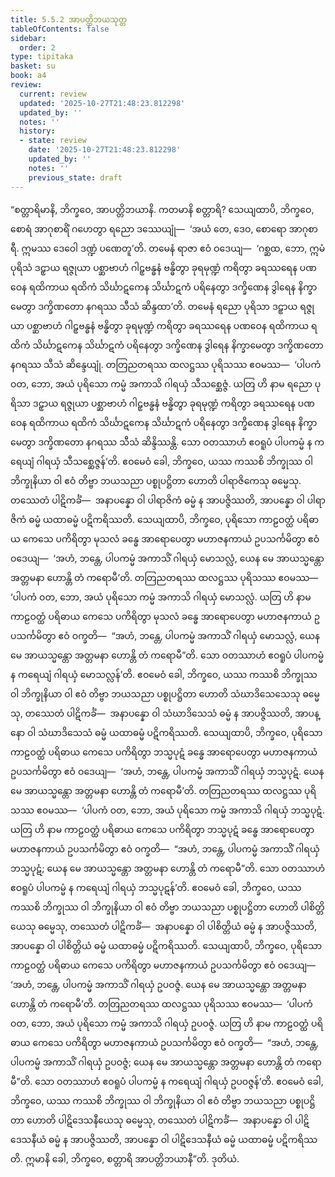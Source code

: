 ```yaml
---
title: 5.5.2 အာပတ္တိဘယသုတ္တ
tableOfContents: false
sidebar:
  order: 2
type: tipitaka
basket: su
book: a4
review:
  current: review
  updated: '2025-10-27T21:48:23.812298'
  updated_by: ''
  notes: ''
  history:
  - state: review
    date: '2025-10-27T21:48:23.812298'
    updated_by: ''
    notes: ''
    previous_state: draft
---
```



<ReviewStatus review={frontmatter.review} showDetails={true} />

<HypothesisAnnotation frontmatter={frontmatter} />

<DynamicBreadcrumb />

<Division number="244" book="a4" e="ch" v="15" p="563">

<Paragraph number="1488" book="a4">
“စတ္တာရိမာနိ, ဘိက္ခဝေ, အာပတ္တိဘယာနိ. ကတမာနိ စတ္တာရိ? သေယျထာပိ, ဘိက္ခဝေ, စောရံ အာဂုစာရိံ ဂဟေတွာ ရညော ဒဿေယျုံ—  ‘အယံ တေ, ဒေဝ, စောရော အာဂုစာရီ. ဣမဿ ဒေဝေါ ဒဏ္ဍံ ပဏေတူ’တိ. တမေနံ ရာဇာ ဧဝံ ဝဒေယျ—  ‘ဂစ္ဆထ, ဘော, ဣမံ ပုရိသံ ဒဠှာယ ရဇ္ဇုယာ ပစ္ဆာဗာဟံ ဂါဠှဗန္ဓနံ ဗန္ဓိတွာ ခုရမုဏ္ဍံ ကရိတွာ ခရဿရေန ပဏဝေန ရထိကာယ ရထိကံ သိင်္ဃာဋကေန သိင်္ဃာဋကံ ပရိနေတွာ ဒက္ခိဏေန ဒွါရေန နိက္ခာမေတွာ ဒက္ခိဏတော နဂရဿ သီသံ ဆိန္ဒထာ’တိ. တမေနံ ရညော ပုရိသာ ဒဠှာယ ရဇ္ဇုယာ ပစ္ဆာဗာဟံ ဂါဠှဗန္ဓနံ ဗန္ဓိတွာ ခုရမုဏ္ဍံ ကရိတွာ ခရဿရေန ပဏဝေန ရထိကာယ ရထိကံ သိင်္ဃာဋကေန သိင်္ဃာဋကံ ပရိနေတွာ ဒက္ခိဏေန ဒွါရေန နိက္ခာမေတွာ ဒက္ခိဏတော နဂရဿ သီသံ ဆိန္ဒေယျုံ. တတြညတရဿ ထလဋ္ဌဿ ပုရိသဿ ဧဝမဿ—  ‘ပါပကံ ဝတ, ဘော, အယံ ပုရိသော ကမ္မံ အကာသိ ဂါရယှံ သီသစ္ဆေဇ္ဇံ. ယတြ ဟိ နာမ ရညော ပုရိသာ ဒဠှာယ ရဇ္ဇုယာ ပစ္ဆာဗာဟံ ဂါဠှဗန္ဓနံ ဗန္ဓိတွာ ခုရမုဏ္ဍံ ကရိတွာ ခရဿရေန ပဏဝေန ရထိကာယ ရထိကံ သိင်္ဃာဋကေန သိင်္ဃာဋကံ ပရိနေတွာ ဒက္ခိဏေန ဒွါရေန နိက္ခာမေတွာ ဒက္ခိဏတော နဂရဿ သီသံ ဆိန္ဒိဿန္တိ. သော ဝတဿာဟံ ဧဝရူပံ ပါပကမ္မံ န ကရေယျံ ဂါရယှံ သီသစ္ဆေဇ္ဇန်’တိ. ဧဝမေဝံ ခေါ, ဘိက္ခဝေ, ယဿ ကဿစိ ဘိက္ခုဿ ဝါ ဘိက္ခုနိယာ ဝါ ဧဝံ တိဗ္ဗာ ဘယသညာ ပစ္စုပဋ္ဌိတာ ဟောတိ ပါရာဇိကေသု ဓမ္မေသု. တဿေတံ ပါဋိကင်္ခံ—  အနာပန္နော ဝါ ပါရာဇိကံ ဓမ္မံ န အာပဇ္ဇိဿတိ, အာပန္နော ဝါ ပါရာဇိကံ ဓမ္မံ ယထာဓမ္မံ ပဋိကရိဿတိ.
</Paragraph>

<Paragraph number="1489" book="a4">
သေယျထာပိ, ဘိက္ခဝေ, ပုရိသော ကာဠဝတ္ထံ ပရိဓာယ ကေသေ ပကိရိတွာ မုသလံ ခန္ဓေ အာရောပေတွာ မဟာဇနကာယံ ဥပသင်္ကမိတွာ ဧဝံ ဝဒေယျ—  ‘အဟံ, ဘန္တေ, ပါပကမ္မံ အကာသိံ ဂါရယှံ မောသလ္လံ, ယေန မေ အာယသ္မန္တော အတ္တမနာ ဟောန္တိ တံ ကရောမီ’တိ. တတြညတရဿ ထလဋ္ဌဿ ပုရိသဿ ဧဝမဿ—  ‘ပါပကံ ဝတ, ဘော, အယံ ပုရိသော ကမ္မံ အကာသိ ဂါရယှံ မောသလ္လံ. ယတြ ဟိ နာမ ကာဠဝတ္ထံ ပရိဓာယ ကေသေ ပကိရိတွာ မုသလံ ခန္ဓေ အာရောပေတွာ မဟာဇနကာယံ ဥပသင်္ကမိတွာ ဧဝံ ဝက္ခတိ—  “အဟံ, ဘန္တေ, ပါပကမ္မံ အကာသိံ ဂါရယှံ မောသလ္လံ, ယေန မေ အာယသ္မန္တော အတ္တမနာ ဟောန္တိ တံ ကရောမီ”တိ. သော ဝတဿာဟံ ဧဝရူပံ ပါပကမ္မံ န ကရေယျံ ဂါရယှံ မောသလ္လန်’တိ. ဧဝမေဝံ ခေါ, ဘိက္ခဝေ, ယဿ ကဿစိ ဘိက္ခုဿ ဝါ ဘိက္ခုနိယာ ဝါ ဧဝံ တိဗ္ဗာ ဘယသညာ ပစ္စုပဋ္ဌိတာ ဟောတိ သံဃာဒိသေသေသု ဓမ္မေသု, တဿေတံ ပါဋိကင်္ခံ—  အနာပန္နော ဝါ သံဃာဒိသေသံ ဓမ္မံ န အာပဇ္ဇိဿတိ, အာပန္နော ဝါ သံဃာဒိသေသံ ဓမ္မံ ယထာဓမ္မံ ပဋိကရိဿတိ.
</Paragraph>

<Paragraph number="1490" book="a4">
သေယျထာပိ, ဘိက္ခဝေ, ပုရိသော ကာဠဝတ္ထံ ပရိဓာယ ကေသေ ပကိရိတွာ ဘသ္မပုဋံ ခန္ဓေ အာရောပေတွာ မဟာဇနကာယံ ဥပသင်္ကမိတွာ ဧဝံ ဝဒေယျ—  ‘အဟံ, ဘန္တေ, ပါပကမ္မံ အကာသိံ ဂါရယှံ ဘသ္မပုဋံ. ယေန မေ အာယသ္မန္တော အတ္တမနာ ဟောန္တိ တံ ကရောမီ’တိ. တတြညတရဿ ထလဋ္ဌဿ ပုရိသဿ ဧဝမဿ—  ‘ပါပကံ ဝတ, ဘော, အယံ ပုရိသော ကမ္မံ အကာသိ ဂါရယှံ ဘသ္မပုဋံ. ယတြ ဟိ နာမ ကာဠဝတ္ထံ ပရိဓာယ ကေသေ ပကိရိတွာ ဘသ္မပုဋံ ခန္ဓေ အာရောပေတွာ မဟာဇနကာယံ ဥပသင်္ကမိတွာ ဧဝံ ဝက္ခတိ—  “အဟံ, ဘန္တေ, ပါပကမ္မံ အကာသိံ ဂါရယှံ ဘသ္မပုဋံ; ယေန မေ အာယသ္မန္တော အတ္တမနာ ဟောန္တိ တံ ကရောမီ”တိ. သော ဝတဿာဟံ ဧဝရူပံ ပါပကမ္မံ န ကရေယျံ ဂါရယှံ ဘသ္မပုဋန်’တိ. ဧဝမေဝံ ခေါ, ဘိက္ခဝေ, ယဿ ကဿစိ ဘိက္ခုဿ ဝါ ဘိက္ခုနိယာ ဝါ ဧဝံ တိဗ္ဗာ ဘယသညာ ပစ္စုပဋ္ဌိတာ ဟောတိ ပါစိတ္တိယေသု ဓမ္မေသု, တဿေတံ ပါဋိကင်္ခံ—  အနာပန္နော ဝါ ပါစိတ္တိယံ ဓမ္မံ န အာပဇ္ဇိဿတိ, အာပန္နော ဝါ ပါစိတ္တိယံ ဓမ္မံ ယထာဓမ္မံ ပဋိကရိဿတိ.
</Paragraph>

<Paragraph number="1491" book="a4">
သေယျထာပိ, ဘိက္ခဝေ, ပုရိသော ကာဠဝတ္ထံ ပရိဓာယ ကေသေ ပကိရိတွာ မဟာဇနကာယံ ဥပသင်္ကမိတွာ ဧဝံ ဝဒေယျ—  ‘အဟံ, ဘန္တေ, ပါပကမ္မံ အကာသိံ ဂါရယှံ ဥပဝဇ္ဇံ. ယေန မေ အာယသ္မန္တော အတ္တမနာ ဟောန္တိ တံ ကရောမီ’တိ. တတြညတရဿ ထလဋ္ဌဿ ပုရိသဿ ဧဝမဿ—  ‘ပါပကံ ဝတ, ဘော, အယံ ပုရိသော ကမ္မံ အကာသိ ဂါရယှံ ဥပဝဇ္ဇံ. ယတြ ဟိ နာမ ကာဠဝတ္ထံ ပရိဓာယ ကေသေ ပကိရိတွာ မဟာဇနကာယံ ဥပသင်္ကမိတွာ ဧဝံ ဝက္ခတိ—  “အဟံ, ဘန္တေ, ပါပကမ္မံ အကာသိံ ဂါရယှံ ဥပဝဇ္ဇံ; ယေန မေ အာယသ္မန္တော အတ္တမနာ ဟောန္တိ တံ ကရောမီ”တိ. သော ဝတဿာဟံ ဧဝရူပံ ပါပကမ္မံ န ကရေယျံ ဂါရယှံ ဥပဝဇ္ဇန်’တိ. ဧဝမေဝံ ခေါ, ဘိက္ခဝေ, ယဿ ကဿစိ ဘိက္ခုဿ ဝါ ဘိက္ခုနိယာ ဝါ ဧဝံ တိဗ္ဗာ ဘယသညာ ပစ္စုပဋ္ဌိတာ ဟောတိ ပါဋိဒေသနီယေသု ဓမ္မေသု, တဿေတံ ပါဋိကင်္ခံ—  အနာပန္နော ဝါ ပါဋိဒေသနီယံ ဓမ္မံ န အာပဇ္ဇိဿတိ, အာပန္နော ဝါ ပါဋိဒေသနီယံ ဓမ္မံ ယထာဓမ္မံ ပဋိကရိဿတိ. ဣမာနိ ခေါ, ဘိက္ခဝေ, စတ္တာရိ အာပတ္တိဘယာနီ”တိ.

</Paragraph>
</Division>

<Paragraph number="1492" type="center" book="a4">
ဒုတိယံ.
</Paragraph>